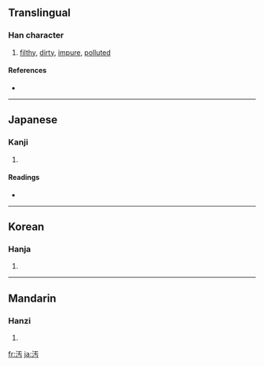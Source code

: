 {{see|汙}}
==Translingual==

===Han character===
{{Han char|rn=85|rad=水|as=03|sn=6|four=|canj=水一十尸 (EMJS)}}

# [[filthy]], [[dirty]], [[impure]], [[polluted]]

====References====
* {{Han ref|kx=0605.150|dkj=17133|dj=0999.060|hdz=31551.020|uh=6C5A|ud=27738}}

----

==Japanese==

===Kanji===
{{ja-kanji|grade=c|rs=水03}}

# {{defn|Japanese}}

====Readings====
* {{ja-readings|on=[[お]] (o)|kun=[[けがす]] (kegasu), [[けがれる]] (kegareru), [[よごす]] (yogosu), [[きたない]] (kitanai)}}

----

==Korean==

===Hanja===
{{ko-hanja|hangeul=오|eumhun=|rv=o|mr=o|y=o}}

# {{defn|Korean}}

----

==Mandarin==

===Hanzi===
{{cmn-hanzi|pin=[[wā]] ([[wa1]]), [[wū]] ([[wu1]]), [[wù]] ([[wu4]]), [[yū]] ([[yu1]])|wg=wa<sup>1</sup>, wu<sup>1</sup>, wu<sup>4</sup>, yü<sup>1</sup>}}

# {{defn|Mandarin}}

[[fr:汚]]
[[ja:汚]]